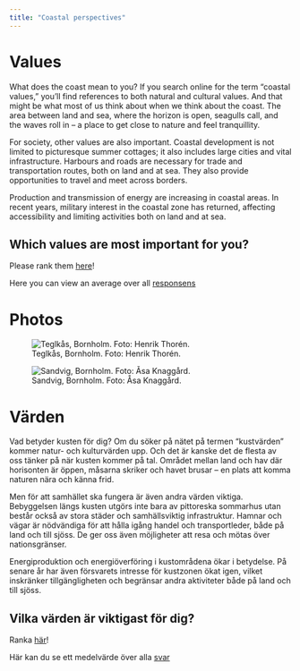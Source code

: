 ```yaml
---
title: "Coastal perspectives"
---
```


# Values

What does the coast mean to you? If you search online for the term “coastal values,” you’ll find references to both natural and cultural values. And that might be what most of us think about when we think about the coast. The area between land and sea, where the horizon is open, seagulls call, and the waves roll in – a place to get close to nature and feel tranquillity. 

For society, other values are also important. Coastal development is not limited to picturesque summer cottages; it also includes large cities and vital infrastructure. Harbours and roads are necessary for trade and transportation routes, both on land and at sea. They also provide opportunities to travel and meet across borders. 

Production and transmission of energy are increasing in coastal areas. In recent years, military interest in the coastal zone has returned, affecting accessibility and limiting activities both on land and at sea.

## Which values are most important for you?

Please rank them [here](https://www.menti.com/al75kdf3nmtm)! 

Here you can view an average over all [responsens](https://www.mentimeter.com/app/presentation/alat9kjnw1ch1bqfd3g8igkahry55q4k)

<!-- https://www.mentimeter.com/app/presentation/alat9kjnw1ch1bqfd3g8igkahry55q4k/w65zjgmz5ynx -->

# Photos

![Teglkås, Bornholm. Foto: Henrik Thorén.](../img/varden_vepa.jpg)

![Sandvig, Bornholm. Foto: Åsa Knaggård.](../img/varden_liten.jpg)

# Värden

Vad betyder kusten för dig? Om du söker på nätet på termen “kustvärden” kommer natur- och kulturvärden upp. Och det är kanske det de flesta av oss tänker på när kusten kommer på tal. Området mellan land och hav där horisonten är öppen, måsarna skriker och havet brusar – en plats att komma naturen nära och känna frid.

Men för att samhället ska fungera är även andra värden viktiga. Bebyggelsen längs kusten utgörs inte bara av pittoreska sommarhus utan består också av stora städer och samhällsviktig infrastruktur. Hamnar och vägar är nödvändiga för att hålla igång handel och transportleder, både på land och till sjöss. De ger oss även möjligheter att resa och mötas över nationsgränser.

Energiproduktion och energiöverföring i kustområdena ökar i betydelse. På senare år har även försvarets intresse för kustzonen ökat igen, vilket inskränker tillgängligheten och begränsar andra aktiviteter både på land och till sjöss.

## Vilka värden är viktigast för dig?

Ranka [här](https://www.menti.com/al75kdf3nmtm)! 

Här kan du se ett medelvärde över alla [svar](https://www.mentimeter.com/app/presentation/alat9kjnw1ch1bqfd3g8igkahry55q4k)
